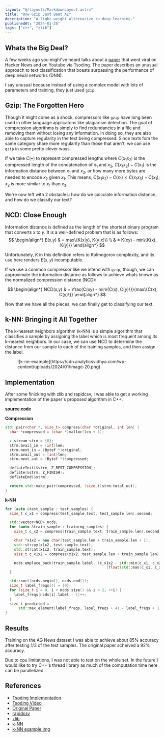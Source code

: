 ```yaml
---
layout: "@/layouts/MarkdownLayout.astro"
title: "How Gzip Just Beat AI"
description: "A light-weight alternative to deep learning."
publishedAt: "2024-01-26"
tags: ["c++", "zlib"]
---
```


## Whats the Big Deal?
A few weeks ago you might've heard talks about a [paper](https://arxiv.org/abs/2212.09410) that went viral
on Hacker News and on Youtube via Tsoding. The paper describes an unusual approach
to text classification that boasts surpassing the performance of deep neual networks (DNN).

I say unusual because instead of using a complex model with lots of parameters and training,
they just used `gzip`.

## Gzip: The Forgotten Hero
Though it might come as a shock, compressors like `gzip` have long been used in other language
applicatons like plagiarism detection. The goal of compression algorithms is simply to find
redundancies in a file and removing them without losing any information. In doing so, they
are also able to capture regularity in the text being compressed. Since texts fom the same
category share more regularity than those that aren't, we can use `gzip` in some pretty clever ways.

If we take $C(•)$ to represent compressed lengths where $C(x_1x_2)$ is the compressed length of the
concatenation of $x_1$ and $x_2$, $C(x_1x_2) - C(x_1)$ is the information distance between
$x_1$ and $x_2$, or how many more bytes are needed to encode $x_2$ given $x_1$. This means,
$C(x_1x_2) - C(x_1) < C(x_1x_3) - C(x_1)$, $x_2$ is more similar to $x_1$ than $x_3$.

We're now left with 2 obstacles: how do we calculate information distance, and how do we classify our text?

## NCD: Close Enough
Information distance is defined as the length of the shortest binary program that converts $x$ to $y$. It is 
a well-defined problem that is as follows:
$$
\begin{align*}
  E(x,y) & = max\{K(x|y), K(y|x)\} \\
         & = K(xy) - min\{K(x), K(y)\}
\end{align*}
$$

Unfortunately, $K$ in this definition refers to Kolmogorov complexity, and its use here renders
$E(x,y)$ incomputable.

If we use a common compressor like we intend with `gzip`, though, we can approximate
the information distance as follows to achieve whats known as the normalized compression distance (NCD):

$$
\begin{align*}
  NCD(x,y) & = \frac{C(xy) - min\{C(x), C(y)\}}{max\{C(x), C(y)\}}
\end{align*}
$$

Now that we have all the pieces, we can finally get to classifying our text.

## k-NN: Bringing it All Together
The k-nearest neighbors algorithm (k-NN) is a simple algorithm that classifies a sample by assigning the label
which is most frequent among its k-nearest neighbors. In our case, we can use NCD to determine the distance from
our sample to each of the training samples, and then assign the label.

<figure class="w-full flex justify-center">
  ![k-nn-example](https://cdn.analyticsvidhya.com/wp-content/uploads/2024/01/image-20.png)
</figure>

## Implementation
After some finicking with zlib and rapidcsv, I was able to get a working implementation of the paper's proposed algorithm in C++.

**[source code](https://github.com/sakeththota/gzip-text-classification)**

**Compression**
```cpp
std::pair<char *, size_t> compress(char *original, int len) {
  char *compressed = (char *)malloc(len + 1);

  z_stream strm = {0};
  strm.avail_in = (int)len;
  strm.next_in = (Bytef *)original;
  strm.avail_out = (int)len;
  strm.next_out = (Bytef *)compressed;

  deflateInit(&strm, Z_BEST_COMPRESSION);
  deflate(&strm, Z_FINISH);
  deflateEnd(&strm);

  return std::make_pair(compressed, (size_t)strm.total_out);
}
```

**k-NN**
```cpp
for (auto &test_sample : test_samples) {
  size_t c_x1 = compress(test_sample.text, test_sample.len).second;

  std::vector<NCD> ncds;
  for (auto &train_sample : training_samples) {
    size_t c_x2 = compress(train_sample.text, train_sample.len).second;

    char *x1x2 = new char[test_sample.len + train_sample.len + 1];
    std::strcpy(x1x2, test_sample.text);
    std::strcat(x1x2, train_sample.text);
    size_t c_x1x2 = compress(x1x2, test_sample.len + train_sample.len).second;

    ncds.emplace_back(train_sample.label, (c_x1x2 - std::min(c_x1, c_x2)) /
                                              (float)std::max(c_x1, c_x2));
  }

  std::sort(ncds.begin(), ncds.end());
  size_t label_freqs[4] = {0};
  for (size_t i = 0; i < ncds.size() && i < 2; ++i) {
    label_freqs[ncds[i].label - 1]++;
  }
  size_t predicted =
      std::max_element(label_freqs, label_freqs + 4) - label_freqs + 1;
}
```

## Results
Training on the AG News dataset I was able to achieve about 85% accuracy after testing 1/3
of the test samples. The original paper acheived a 92% accuracy.

Due to cpu limitations, I was not able to test on the whole set. In the future I would like to try
C++'s thread library as much of the computation time here can be parallelized.

## References
- [Tsoding Implementation](https://github.com/tsoding/data-mining-in-c)
- [Tsoding Video](https://www.youtube.com/watch?v=kH-hqG34ylA)
- [Original Paper](https://arxiv.org/abs/2212.09410)
- [rapidcsv](https://github.com/d99kris/rapidcsv)
- [zlib](https://zlib.net)
- [k-NN](https://en.wikipedia.org/wiki/K-nearest_neighbors_algorithm)
- [k-NN example img](https://www.analyticsvidhya.com/blog/2018/03/introduction-k-neighbours-algorithm-clustering/)
